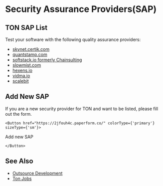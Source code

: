 
# Security Assurance Providers(SAP)


## TON SAP List

Test your software with the following quality assurance providers:

* [skynet.certik.com](https://skynet.certik.com/)
* [quantstamp.com](https://quantstamp.com/)
* [softstack.io formerly Chainsulting](https://softstack.io/)
* [slowmist.com](https://slowmist.com/)
* [hexens.io](https://hexens.io/)
* [vidma.io](https://vidma.io/)
* [scalebit](https://www.scalebit.xyz/)


## Add New SAP
If you are a new security provider for TON and want to be listed, please fill out the form.

````mdx-code-block 
<Button href="https://2jfouh4c.paperform.co/" colorType={'primary'} sizeType={'sm'}>
````
Add new SAP
````mdx-code-block 
</Button>
````


## See Also
* [Outsource Development](/develop/companies/outsource)
* [Ton Jobs](https://jobs.ton.org/jobs)
